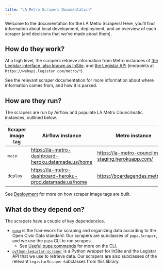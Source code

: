 ```yaml
---
title: "LA Metro Scrapers Documentation"
---
```


Welcome to the documentation for the LA Metro Scrapers! Here, you'll find
information about local development, deployment, and an overview of each
scraper (and decisions that we've made about them).

## How do they work?

At a high level, the scrapers retrieve information from Metro instances of
[the Legistar interface, also known as InSite](https://metro.legistar.com/Legislation.aspx),
and [the Legistar API](https://webapi.legistar.com/) (endpoints at `https://webapi.legistar.com/metro/*`).

See the relevant scraper documentation for more information about where information
comes from, and how it is parsed.

## How are they run?

The scrapers are run by Airflow and populate LA Metro Councilmatic instances,
outlined below.

| Scraper image tag | Airflow instance | Metro instance |
| - | - | - |
| `main` | [https://la-metro-dashboard-heroku.datamade.us/home](https://la-metro-dashboard-heroku.datamade.us/home) | [https://la-metro-councilmatic-staging.herokuapp.com/](https://la-metro-councilmatic-staging.herokuapp.com/) |
| `deploy` | [https://la-metro-dashboard-heroku-prod.datamade.us/home](https://la-metro-dashboard-heroku-prod.datamade.us/home) | [https://boardagendas.metro.net](https://boardagendas.metro.net) |

See [Deployment](deployment.qmd) for more on how scraper image tags are built.

## What do they depend on?

The scrapers have a couple of key dependencies.

- [`pupa`](https://github.com/opencivicdata/pupa) is the framework for scraping and
organizing data according to the Open Civic Data standard. Our scrapers are subclasses of
`pupa.Scraper`, and we use the `pupa` CLI to run scrapes.
  - See [Useful pupa commands](http://localhost:3821/local-development.html#useful-pupa-commands)
  for more on the CLI.
- [`python-legistar-scraper`](https://github.com/opencivicdata/python-legistar-scraper/) is
a Python wrapper for InSite and the Legistar API that we use to retrieve data. Our scrapers
are also subclasses of the relevant `LegistarScraper` subclasses from this library.